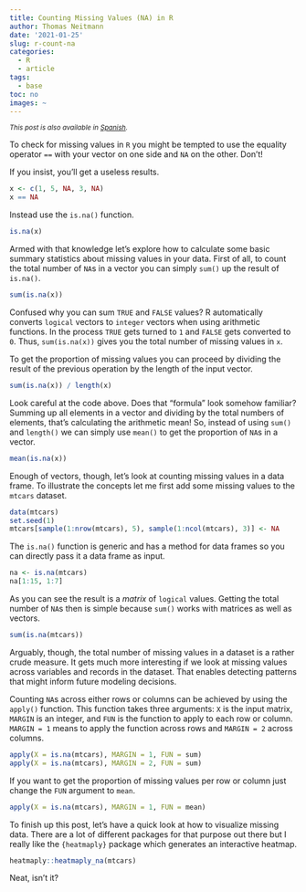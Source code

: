 ```yaml
---
title: Counting Missing Values (NA) in R
author: Thomas Neitmann
date: '2021-01-25'
slug: r-count-na
categories:
  - R
  - article
tags:
  - base
toc: no
images: ~
---
```


*<small>This post is also available in [Spanish](/es/posts/r-contar-na).</small>*

To check for missing values in `R` you might be tempted to use the equality operator `==` with your vector on one side and `NA` on the other. Don't!

If you insist, you'll get a useless results.

```r
x <- c(1, 5, NA, 3, NA)
x == NA
```

Instead use the `is.na()` function.

```r
is.na(x)
```

Armed with that knowledge let's explore how to calculate some basic summary statistics about missing values in your data. First of all, to count the total number of `NA`s in a vector you can simply `sum()` up the result of `is.na()`.

```r
sum(is.na(x))
```

Confused why you can sum `TRUE` and `FALSE` values? R automatically converts `logical` vectors to `integer` vectors when using arithmetic functions. In the process `TRUE` gets turned to `1` and `FALSE` gets converted to `0`. Thus, `sum(is.na(x))` gives you the total number of missing values in `x`.

<script async src="https://pagead2.googlesyndication.com/pagead/js/adsbygoogle.js"></script>
<!-- B -->
<ins class="adsbygoogle"
     style="display:block"
     data-ad-client="ca-pub-1597114514381206"
     data-ad-slot="6037303850"
     data-ad-format="auto"
     data-full-width-responsive="true"></ins>
<script>
     (adsbygoogle = window.adsbygoogle || []).push({});
</script>

To get the proportion of missing values you can proceed by dividing the result of the previous operation by the length of the input vector.

```r
sum(is.na(x)) / length(x)
```

Look careful at the code above. Does that "formula" look somehow familiar? Summing up all elements in a vector and dividing by the total numbers of elements, that's calculating the arithmetic mean! So, instead of using `sum()` and `length()` we can simply use `mean()` to get the proportion of `NA`s in a vector.

```r
mean(is.na(x))
```

Enough of vectors, though, let's look at counting missing values in a data frame. To illustrate the concepts let me first add some missing values to the `mtcars` dataset.

```r
data(mtcars)
set.seed(1)
mtcars[sample(1:nrow(mtcars), 5), sample(1:ncol(mtcars), 3)] <- NA
```

The `is.na()` function is generic and has a method for data frames so you can directly pass it a data frame as input.

```r
na <- is.na(mtcars)
na[1:15, 1:7]
```

As you can see the result is a *matrix* of `logical` values. Getting the total number of `NA`s then is simple because `sum()` works with matrices as well as vectors.

```r
sum(is.na(mtcars))
```

Arguably, though, the total number of missing values in a dataset is a rather crude measure. It gets much more interesting if we look at missing values across variables and records in the dataset. That enables detecting patterns that might inform future modeling decisions.

<script async src="https://pagead2.googlesyndication.com/pagead/js/adsbygoogle.js"></script>
<!-- B -->
<ins class="adsbygoogle"
     style="display:block"
     data-ad-client="ca-pub-1597114514381206"
     data-ad-slot="6037303850"
     data-ad-format="auto"
     data-full-width-responsive="true"></ins>
<script>
     (adsbygoogle = window.adsbygoogle || []).push({});
</script>

Counting `NA`s across either rows or columns can be achieved by using the `apply()` function. This function takes three arguments: `X` is the input matrix, `MARGIN` is an integer, and `FUN` is the function to apply to each row or column. `MARGIN = 1` means to apply the function across rows and `MARGIN = 2` across columns.

```r
apply(X = is.na(mtcars), MARGIN = 1, FUN = sum)
apply(X = is.na(mtcars), MARGIN = 2, FUN = sum)
```

If you want to get the proportion of missing values per row or column just change the `FUN` argument to `mean`.

```r
apply(X = is.na(mtcars), MARGIN = 1, FUN = mean)
```

To finish up this post, let's have a quick look at how to visualize missing data. There are a lot of different packages for that purpose out there but I really like the `{heatmaply}` package which generates an interactive heatmap.

```r
heatmaply::heatmaply_na(mtcars)
```

Neat, isn't it?
